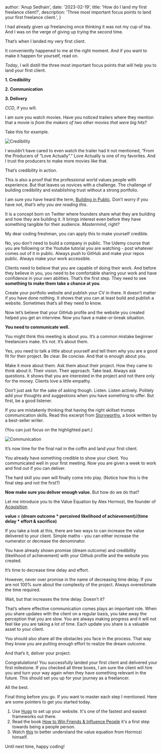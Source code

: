 
  author: 'Anup Sedhain',
  date: '2023-02-19',
  title: 'How do I land my first freelance client?',
  description:
    'Three most important focus points to land your first freelance client.',
}


I had already given up freelancing once thinking it was not my cup of tea. And I was on the verge of giving up trying the second time.

That’s when I landed my very first client.

It conveniently happened to me at the right moment. And if you want to make it happen for yourself, read on.

*Today*, I will distill the three most important focus points that will help you to land your first client.

**1. Credibility**

**2. Communication**

**3. Delivery**

*CCD*, if you will.

I am sure you watch movies. Have you noticed trailers where they mention that a movie is *from the makers of two other movies that were big hits*?

Take this for example.

<Image src={credibility} alt="Credibility" />

I wouldn’t have cared to even watch the trailer had it not mentioned, “From the Producers of “Love Actually”.” Love Actually is one of my favorites. And I trust the producers to make more movies like that.

That’s credibility in action.

This is also a proof that the professional world values people with experience. But that leaves us novices with a challenge. The challenge of building credibility and establishing trust without a strong portfolio.

I am sure you have heard the term, [Building in Public](https://buildinpublic.com/). Don’t worry if you have not, *that’s why you are reading this*.

It is a concept born on Twitter where founders share what they are building and how they are building it. It brings interest even before they have something tangible for their audience. *Mastermind*, right?

My dear coding freshman, you can apply this to make yourself credible.

No, you don’t need to build a company in public. The Udemy course that you are following or the Youtube tutorial you are watching - post whatever comes out of it in public. Always push to GitHub and make your repos public. Always make your work accessible.

Clients need to believe that you are capable of doing their work. And before they believe in you, you need to be comfortable sharing your work and have confidence in your own abilities. That’s the first step. They need to see **something to make them take a chance at you**.

Create your portfolio website and publish your CV in there. It doesn’t matter if you have done nothing. It shows that you can at least build and publish a website. Sometimes that’s all they need to know.

Now let’s believe that your GitHub profile and the website you created helped you get an interview. Now you have a make-or-break situation.

**You need to communicate well.**

You might think this meeting is about you. It’s a common mistake beginner freelancers make. It’s not. It’s about them.

Yes, you need to talk a little about yourself and tell them why you are a good fit for their project. Be clear. Be concise. And that is enough about you.

Make it more about them. Ask them about their project. How they came to think about it. Their vision. Their approach. Take lead. Always ask questions. It shows that you are interested in the project and not there only for the money. Clients love a little empathy.

Don’t just ask for the sake of asking though. Listen. Listen actively. Politely add your thoughts and suggestions when you have something to offer. But first, be a good listener.

If you are mistakenly thinking that having the right skillset trumps communication skills. Read this excerpt from [Storyworthy](https://matthewdicks.com/storyworthy/), a book written by a best-seller writer.

(You can just focus on the highlighted part.)

<Image src={communication} alt="Communication" />

It’s now time for the final nail in the coffin and land your first client.

You already have something credible to show your client. You communicated well in your first meeting. Now you are given a week to work and find out if you can deliver.

The hard skill you own will finally come into play. (Notice how this is the final step and not the first?)

**Now make sure you deliver enough value.** But how do we do that?

Let me introduce you to the Value Equation by Alex Hormozi, the founder of [Acquisition](https://www.acquisition.com/).

**value = (dream outcome * perceived likelihood of achievement)/(time delay * effort & sacrifice)**

If you take a look at this, there are two ways to can increase the value delivered to your client. Simple maths - you can either increase the numerator or decrease the denominator.

You have already shown promise (dream outcome) and credibility (likelihood of achievement) with your Github profile and the website you created.

It’s time to decrease time delay and effort.

However, never over promise in the name of decreasing time delay. If you are not 100% sure about the complexity of the project. Always overestimate the time required.

Wait, but that increases the time delay. Doesn’t it?

That’s where effective communication comes plays an important role. When you share updates with the client on a regular basis, you take away the perception that you are slow. You are always making progress and it will not feel like you are taking a lot of time. Each update you share is a valuable asset to your client.

You should also share all the obstacles you face in the process. That way they know you are putting enough effort to realize the dream outcome.

And that’s it, deliver your project.

Congratulations! You successfully landed your first client and delivered your first milestone. If you checked all three boxes, I am sure the client will hire you and turn your way again when they have something relevant in the future. This should set you up for your journey as a freelancer.

All the best.

Final thing before you go. If you want to master each step I mentioned. Here are some pointers to get you started today.

1. Use [Hugo](https://gohugo.io/) to set up your website. It's one of the fastest and easiest frameworks out there.
2. Read the book [How to Win Friends & Influence People](https://www.goodreads.com/book/show/4865.How_to_Win_Friends_and_Influence_People) it's a first step towards being a people person.
3. Watch [this](https://www.acquisition.com/offers-value-equation) to better understand the value equation from Hormozi himself.

Until next time, happy coding!
